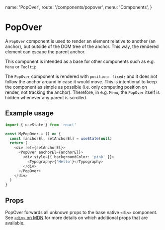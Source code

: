  name: 'PopOver',
  route: '/components/popover',
  menu: 'Components',
}


# PopOver

A `PopOver` component is used to render an element relative to another (an anchor),
but outside of the DOM tree of the anchor. This way, the rendered element
can escape the parent anchor.

This component is intended as a base for other components such as e.g. `Menu` or `Tooltip`.

The `PopOver` component is rendered with `position: fixed;` and it does not follow
the anchor around in case it would move. This is intentional to keep the component
as simple as possible (i.e. only computing position on render, not tracking the anchor).
Therefore, in e.g. `Menu`, the `PopOver` itself is hidden whenever any parent is scrolled.

## Example usage

```typescript type=code
import { useState } from 'react'

const MyPopOver = () => {
  const [anchorEl, setAnchorEl] = useState(null)
  return (
    <div ref={setAnchorEl}>
      <PopOver anchorEl={anchorEl}>
        <div style={{ backgroundColor: 'pink' }}>
          <Typography>{'Hello'}</Typography>
        </div>
      </PopOver>
    </div>
  )
}
```

## Props

PopOver forwards all unknown props to the base native `<div>` component. See
[`<div>` on MDN](https://developer.mozilla.org/en-US/docs/Web/HTML/Element/div) for more
details on which additional props that are available.

<Props of="PopOver" />
